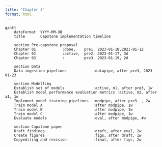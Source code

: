 ```yaml
---
title: "Chapter 3"
format: html
---
```


```mermaid
gantt
    dateFormat  YYYY-MM-DD
    title       Capstone implementation timeline

    section Pre-capstone proposal
    Chapter 01            :done,    pre1, 2023-01-10,2023-01-12
    Chapter 02            :active,  pre2, 2023-01-17, 3d
    Chapter 03            :         pre3, 2023-01-19, 2d

    section Data
    Data ingestion pipelines            :datapipe, after pre3, 2023-01-23

    section Modelling
    Establish set of models             :active, m1, after pre3, 1w
    Establish model performance evaluation metrics :active, m2, after a1, 1w
    Implement model training pipelines  :modpipe, after pre3  , 2w
    Train model A                       :after modpipe, 1w
    Train model B                       :after modpipe, 1w
    Train model C                       :after modpipe, 1w
    Evaluate models                     :eval, after modpipe, 4w

    section Capstone paper
    Draft findings                      :draft, after eval, 2w
    Create figures                      :figs, after draft, 1w
    Copyediting and revision            :final, after figs, 2w
```
